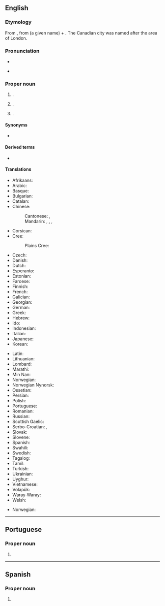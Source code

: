 ==English==
{{wikipedia}}
{{wikipedia|Edmonton, London}}
{{slim-wikipedia|Edmonton, Kentucky}}

===Etymology===
From {{inh|en|enm|Adelmetone}}, from {{der|en|ang|Ēadhelm}} (a given name) + {{m|ang|tūn||town}}. The Canadian city was named after the area of London.

===Pronunciation===
* {{audio|en|en-ca-Edmonton.ogg|Audio (CA)}}
* {{a|UK}} {{IPA|en|/ˈɛdməntən/}}

===Proper noun===
{{en-proper noun}}

# {{place|en|capital city|p/Alberta|c/Canada}}.
# {{place|en|area|in northern|city/London|c/United Kingdom}}.
# {{place|en|city/county seat|co/Metcalfe County|s/Kentucky|c/USA}}.

====Synonyms====
* {{sense|Canada}} {{l|en|Edmonchuk}} {{qualifier|nickname|informal}}

====Derived terms====
* {{l|en|Edmontonian}}

====Translations====
{{trans-top|city in Canada}}
* Afrikaans: {{t|af|Edmonton}}
* Arabic: {{t|ar|أدمونتون}}
* Basque: {{t|eu|Edmonton}}
* Bulgarian: {{t|bg|Едмънтън}}
* Catalan: {{t|ca|Edmonton}}
* Chinese:
*: Cantonese: {{t|yue|愛民頓|sc=Hani}}, {{t|yue|爱民顿|tr=oi3 man4 deon6|sc=Hani}}
*: Mandarin: {{t+|cmn|埃德蒙頓|sc=Hani}}, {{t+|cmn|埃德蒙顿|tr=Āidéméngdùn|sc=Hani}}, {{t+|cmn|艾德蒙頓|sc=Hani}}, {{t+|cmn|艾德蒙顿|tr=Àidéméngdùn|sc=Hani}}
* Corsican: {{t|co|Edmonton}}
* Cree: {{t|cr|ᐊᒥᐢᑲᐧᒋᐊᐧᐢᑲᐦᐃᑲᐣ|tr=Amiskwaciwâskahikan|sc=Cans}}
*: Plains Cree: {{t|crk|amiskowâciy-wâskahikanihk}}
* Czech: {{t+|cs|Edmonton}}
* Danish: {{t|da|Edmonton}}
* Dutch: {{t|nl|Edmonton}}
* Esperanto: {{t|eo|Edmontono}}
* Estonian: {{t|et|Edmonton}}
* Faroese: {{t|fo|Edmonton}}
* Finnish: {{t+|fi|Edmonton}}
* French: {{t+|fr|Edmonton}}
* Galician: {{t|gl|Edmonton}}
* Georgian: {{t|ka|ედმონტონი|sc=Geor}}
* German: {{t+|de|Edmonton}}
* Greek: {{t|el|Έντμοντον}}
* Hebrew: {{t|he|אדמונטון}}
* Ido: {{t|io|Edmonton}}
* Indonesian: {{t|id|Edmonton}}
* Italian: {{t+|it|Edmonton}}
* Japanese: {{t|ja|エドモントン|tr=Edomonton}}
* Korean: {{t|ko|에드먼턴}}
{{trans-mid}}
* Latin: {{t|la|Edmundopolis}}
* Lithuanian: {{t|lt|Edmontonas}}
* Lombard: {{t|lmo|Edmonton}}
* Marathi: {{t|mr|एडमंटन|sc=Deva}}
* Min Nan: {{t|nan|Edmonton}}
* Norwegian: {{t|no|Edmonton}}
* Norwegian Nynorsk: {{t|nn|Edmonton}}
* Ossetian: {{t|os|Эдмонтон|sc=Cyrl}}
* Persian: {{t|fa|ادمونتون}}
* Polish: {{t+|pl|Edmonton}}
* Portuguese: {{t|pt|Edmonton}}
* Romanian: {{t|ro|Edmonton}}
* Russian: {{t+|ru|Э́дмонтон|m}}
* Scottish Gaelic: {{t|gd|Edmonton}}
* Serbo-Croatian: {{t|sh|Едмонтон}}, {{t|sh|Edmonton}}
* Slovak: {{t|sk|Edmonton}}
* Slovene: {{t|sl|Edmonton}}
* Spanish: {{t+|es|Edmonton}}
* Swahili: {{t|sw|Edmonton}}
* Swedish: {{t|sv|Edmonton}}
* Tagalog: {{t|tl|Edmonton}}
* Tamil: {{t|ta|எட்மன்டன்}}
* Turkish: {{t|tr|Edmonton}}
* Ukrainian: {{t|uk|Е́дмонтон}}
* Uyghur: {{t|ug|Édmonton|sc=Latn}}
* Vietnamese: {{t|vi|Edmonton}}
* Volapük: {{t|vo|Edmonton}}
* Waray-Waray: {{t|war|Edmonton}}
* Welsh: {{t|cy|Edmonton}}
{{trans-bottom}}

{{trans-top|area of London}}
* Norwegian: {{t|no|Edmonton}}
{{trans-mid}}
{{trans-bottom}}

----

==Portuguese==

===Proper noun===
{{pt-proper noun|f}}

# {{place|pt|city/provincial capital|p/Alberta|c/Canada|t1=Edmonton}}

----

==Spanish==
{{wikipedia|lang=es}}

===Proper noun===
{{es-proper noun}}

# {{place|es|city|c/Canada|t1=Edmonton}}